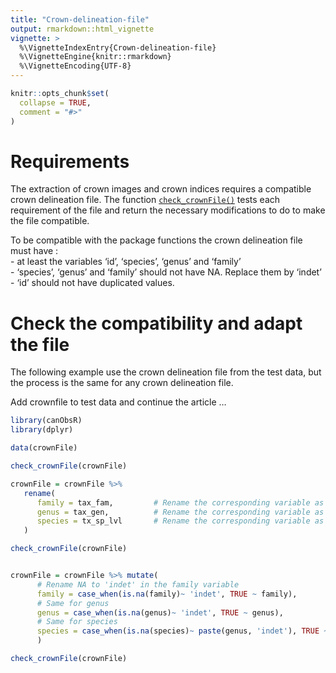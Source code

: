```yaml
---
title: "Crown-delineation-file"
output: rmarkdown::html_vignette
vignette: >
  %\VignetteIndexEntry{Crown-delineation-file}
  %\VignetteEngine{knitr::rmarkdown}
  %\VignetteEncoding{UTF-8}
---
```


```r
knitr::opts_chunk$set(
  collapse = TRUE,
  comment = "#>"
)
```

# Requirements

The extraction of crown images and crown indices requires a compatible crown delineation file. The function [`check_crownFile()`](https://umr-amap.github.io/canObsR/reference/check_crownFile.html) tests each requirement of the file and return the necessary modifications to do to make the file compatible.  

To be compatible with the package functions the crown delineation file must have :  
- at least the variables ‘id’, ‘species’, ‘genus’ and ‘family’  
- ‘species’, ‘genus’ and ‘family’ should not have NA. Replace them by ‘indet’  
- ‘id’ should not have duplicated values.  

# Check the compatibility and adapt the file

The following example use the crown delineation file from the test data, but the process is the same for any crown delineation file. 

Add crownfile to test data and continue the article
...

```r
library(canObsR)
library(dplyr)

data(crownFile)

check_crownFile(crownFile)

crownFile = crownFile %>% 
   rename(
      family = tax_fam,         # Rename the corresponding variable as 'family'
      genus = tax_gen,          # Rename the corresponding variable as 'genus'
      species = tx_sp_lvl       # Rename the corresponding variable as 'species'
   )

check_crownFile(crownFile)


crownFile = crownFile %>% mutate(
      # Rename NA to 'indet' in the family variable
      family = case_when(is.na(family)~ 'indet', TRUE ~ family),
      # Same for genus
      genus = case_when(is.na(genus)~ 'indet', TRUE ~ genus),
      # Same for species
      species = case_when(is.na(species)~ paste(genus, 'indet'), TRUE ~ species)
      )

check_crownFile(crownFile)
```
